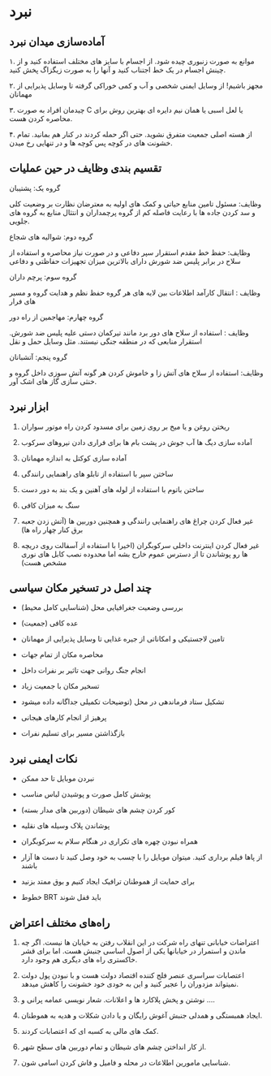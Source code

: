 

<Head>
  <title>نبرد | برای ایران</title>
</Head>



# نبرد

## آماده‌سازی میدان نبرد

۱. موانع به صورت زنبوری چیده شود. از اجسام با سایز های مختلف استفاده کنید و از چینش اجسام در یک خط اجتناب کنید و آنها را به صورت زیگزاگ پخش کنید.

۲. مجهز باشیم! از وسایل ایمنی شخصی و آب و کمی خوراکی گرفته تا وسایل پذیرایی از مهمانان

۳. چیدمان افراد به صورت C یا لعل اسبی یا همان نیم دایره ای بهترین روش برای محاصره کردن هست.

۴. از هسته اصلی جمعیت متفرق نشوید. حتی اگر حمله کردند در کنار هم بمانید. تمام خشونت های در کوچه پس کوچه ها و در تنهایی رخ میدن.

## تقسیم بندی وظایف در حین عملیات

گروه یک: پشتیبان

وظایف: مسئول تامین منابع حیاتی و کمک های اولیه به معترضان نظارت بر وضعیت کلی و سد کردن جاده ها با رعایت فاصله کم از گروه پرچمداران و انتثال منابع به گروه های جلویی.

گروه دوم: شوالیه های شجاع

وظایف: حفظ خط مقدم استقرار سپر دفاعی و در صورت نیاز محاصره و استفاده از سلاح در برابر پلیس ضد شورش دارای بالاترین میزان تجهیزات حفاظتی و دفاعی

گروه سوم: پرچم داران

وظایف : انتقال کارآمد اطلاعات بین لایه های هر گروه حفظ نظم و هدایت گروه و مسیر های فرار

گروه چهارم: مهاجمین از راه دور

وظایف : استفاده از سلاح های دور برد مانند تیرکمان دستی علیه پلیس ضد شورش. استقرار منابعی که در منطقه جنگی نیستند. مثل وسایل حمل و نقل

گروه پنجم: آتشبانان

وظایف: استفاده از سلاح های آتش زا و خاموش کردن هر گونه آتش سوزی داخل گروه و خنثی سازی گاز های اشک آور.

## ابزار نبرد

1. ریختن روغن و یا میخ بر روی زمین برای مسدود کردن راه موتور سواران

2. آماده سازی دیگ ها آب جوش در پشت بام ها برای فراری دادن نیروهای سرکوب

3. آماده سازی کوکتل به اندازه مهمانان

4. ساختن سپر با استفاده از تابلو های راهنمایی رانندگی

5. ساختن باتوم با استفاده از لوله های آهنین و یک بند به دور دست

6. سنگ به میزان کافی

7. غیر فعال کردن چراغ های راهنمایی رانندگی و همچنین دوربین ها (آتش زدن جعبه برق کنار چهار راه ها)

8. غیر فعال کردن اینترنت داخلی سرکوبگران (اخیرا با استفاده از آسفالت روی دریچه ها رو پوشاندن تا از دسترس عموم خارج بشه اما محدوده نصب کابل های نوری مشخص هست)

## چند اصل در تسخیر مکان سیاسی

- بررسی وضعیت جغرافیایی محل (شناسایی کامل محیط)

- عده کافی (جمعیت)
- تامین لاجستیکی و امکاناتی از جیره غذایی تا وسایل پذیرایی از مهمانان
- محاصره مکان از تمام جهات
- انجام جنگ روانی جهت تاثیر بر نفرات داخل
- تسخیر مکان با جمعیت زیاد
- تشکیل ستاد فرماندهی در محل (توضیحات تکمیلی جداگانه داده میشود
- پرهیز از انجام کارهای هیجانی
- بازگذاشتن مسیر برای تسلیم نفرات

## نکات ایمنی نبرد

- نبردن موبایل تا حد ممکن

- پوشش کامل صورت و پوشیدن لباس مناسب

- کور کردن چشم های شیطان (دوربین های مدار بسته)

- پوشاندن پلاک وسیله های نقلیه

- همراه نبودن چهره های تکراری در هنگام سلام به سرکوبگران

- از پا‌ها فیلم برداری کنید. میتوان موبایل را با چسب به خود وصل کنید تا دست ها آزار باشند

- برای حمایت از هموطنان ترافیک ایجاد کنیم و بوق ممتد بزنید

- خطوط BRT باید قفل شوند

## راه‌های مختلف اعتراض

1. اعتراضات خیابانی تنهای راه شرکت در این انقلاب رفتن به خیابان ها نیست. اگر چه ماندن و استمرار در خیابانها یکی از اصول اساسی جنبش هست. اما برای قشر خاکستری راه های دیگری هم وجود دارد.

2. اعتصابات سراسری عنصر فلج کننده اقتصاد دولت هست و با نبودن پول دولت نمیتواند مزدوران را عجیر کنید و این به خودی خود خشونت را کاهش میدهد.

3. نوشتن و پخش پلاکارد ها و اعلانات. شعار نویسی عمامه پرانی و ....

4. ایجاد همبستگی و همدلی جنبش آغوش رایگان و یا دادن شکلات و هدیه به هموطنان.

5. کمک های مالی به کسبه ای که اعتصابات کردند.

6. از کار انداختن چشم های شیطان و تمام دوربین های سطح شهر.

7. شناسایی مامورین اطلاعات در محله و فامیل و فاش کردن اسامی شون.
